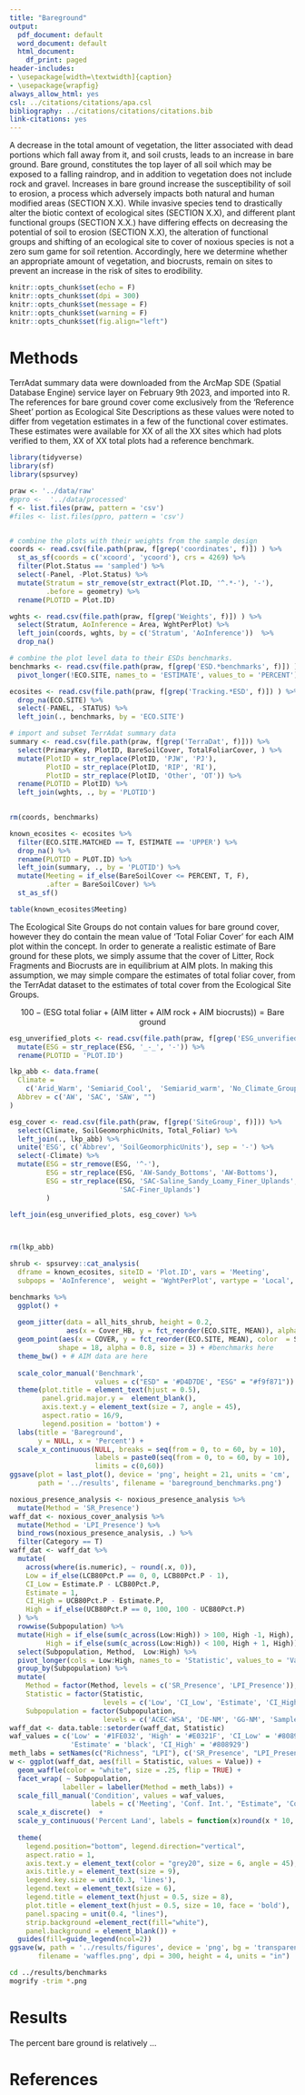 ```yaml
---
title: "Bareground"
output:
  pdf_document: default
  word_document: default
  html_document:
    df_print: paged
header-includes:
- \usepackage[width=\textwidth]{caption}
- \usepackage{wrapfig}
always_allow_html: yes
csl: ../citations/citations/apa.csl
bibliography: ../citations/citations/citations.bib
link-citations: yes
---
```


\vspace{-1cm}

A decrease in the total amount of vegetation, the litter associated with dead portions which fall away from it, and soil crusts, leads to an increase in bare ground. Bare ground, constitutes the top layer of all soil which may be exposed to a falling raindrop, and in addition to vegetation does not include rock and gravel. Increases in bare ground increase the susceptibility of soil to erosion, a process which adversely impacts both natural and human modified areas (SECTION X.X). While invasive species tend to drastically alter the biotic context of ecological sites (SECTION X.X), and different plant functional groups (SECTION X.X.) have differing effects on decreasing the potential of soil to erosion (SECTION X.X), the alteration of functional groups and shifting of an ecological site to cover  of noxious species is not a zero sum game for soil retention. Accordingly, here we determine whether an appropriate amount of vegetation, and biocrusts, remain on sites to prevent an increase in the risk of sites to erodibility. 

```r
knitr::opts_chunk$set(echo = F)
knitr::opts_chunk$set(dpi = 300) 
knitr::opts_chunk$set(message = F)
knitr::opts_chunk$set(warning = F)
knitr::opts_chunk$set(fig.align="left") 
```

# Methods

TerrAdat summary data were downloaded from the ArcMap SDE (Spatial Database Engine) service layer on February 9th 2023, and imported into R. The references for bare ground cover come exclusively from the 'Reference Sheet' portion as Ecological Site Descriptions as these values were noted to differ from vegetation estimates in a few of the functional cover estimates. These estimates were available for XX of all the XX sites which had plots verified to them,  XX of XX  total plots had a reference benchmark.  

```r
library(tidyverse)
library(sf)
library(spsurvey)
```

```r
praw <- '../data/raw'
#ppro <-  '../data/processed'
f <- list.files(praw, pattern = 'csv')
#files <- list.files(ppro, pattern = 'csv')


# combine the plots with their weights from the sample design
coords <- read.csv(file.path(praw, f[grep('coordinates', f)]) ) %>% 
  st_as_sf(coords = c('xcoord', 'ycoord'), crs = 4269) %>% 
  filter(Plot.Status == 'sampled') %>% 
  select(-Panel, -Plot.Status) %>% 
  mutate(Stratum = str_remove(str_extract(Plot.ID, '^.*-'), '-'), 
         .before = geometry) %>% 
  rename(PLOTID = Plot.ID)

wghts <- read.csv(file.path(praw, f[grep('Weights', f)]) ) %>% 
  select(Stratum, AoInference = Area, WghtPerPlot) %>% 
  left_join(coords, wghts, by = c('Stratum', 'AoInference'))  %>% 
  drop_na()

# combine the plot level data to their ESDs benchmarks. 
benchmarks <- read.csv(file.path(praw, f[grep('ESD.*benchmarks', f)]) ) %>% 
  pivot_longer(!ECO.SITE, names_to = 'ESTIMATE', values_to = 'PERCENT')

ecosites <- read.csv(file.path(praw, f[grep('Tracking.*ESD', f)]) ) %>% 
  drop_na(ECO.SITE) %>% 
  select(-PANEL, -STATUS) %>% 
  left_join(., benchmarks, by = 'ECO.SITE')

# import and subset TerrAdat summary data
summary <- read.csv(file.path(praw, f[grep('TerraDat', f)])) %>% 
  select(PrimaryKey, PlotID, BareSoilCover, TotalFoliarCover, ) %>% 
  mutate(PlotID = str_replace(PlotID, 'PJW', 'PJ'),
         PlotID = str_replace(PlotID, 'RIP', 'RI'),
         PlotID = str_replace(PlotID, 'Other', 'OT')) %>% 
  rename(PLOTID = PlotID) %>% 
  left_join(wghts, ., by = 'PLOTID') 
  

rm(coords, benchmarks)
```


```r

known_ecosites <- ecosites %>%
  filter(ECO.SITE.MATCHED == T, ESTIMATE == 'UPPER') %>% 
  drop_na() %>% 
  rename(PLOTID = PLOT.ID) %>% 
  left_join(summary, ., by = 'PLOTID') %>% 
  mutate(Meeting = if_else(BareSoilCover <= PERCENT, T, F),
         .after = BareSoilCover) %>% 
  st_as_sf()

table(known_ecosites$Meeting)
```

The Ecological Site Groups do not contain values for bare ground cover, however they do contain the mean value of 'Total Foliar Cover' for each AIM plot within the concept. In order to generate a realistic estimate of Bare ground for these plots, we simply assume that the cover of Litter, Rock Fragments and Biocrusts are in equilibrium at AIM plots. In making this assumption, we may simple compare the estimates of total foliar cover, from the TerrAdat dataset to the estimates of total cover from the Ecological Site Groups. 

$$ 100 - (\text{ESG total foliar}  + (\text{AIM litter} +  \text{AIM rock} + \text{AIM biocrusts})) = \text{Bare ground} $$

```r

esg_unverified_plots <- read.csv(file.path(praw, f[grep('ESG_unverified', f)])) %>% 
  mutate(ESG = str_replace(ESG, '_-_', '-')) %>% 
  rename(PLOTID = 'PLOT.ID')

lkp_abb <- data.frame(
  Climate =
    c('Arid_Warm', 'Semiarid_Cool',  'Semiarid_warm', 'No_Climate_Group'),
  Abbrev = c('AW', 'SAC', 'SAW', "")
)

esg_cover <- read.csv(file.path(praw, f[grep('SiteGroup', f)])) %>% 
  select(Climate, SoilGeomorphicUnits, Total_Foliar) %>% 
  left_join(., lkp_abb) %>% 
  unite('ESG', c('Abbrev', 'SoilGeomorphicUnits'), sep = '-') %>% 
  select(-Climate) %>% 
  mutate(ESG = str_remove(ESG, '^-'), 
         ESG = str_replace(ESG, 'AW-Sandy_Bottoms', 'AW-Bottoms'),
         ESG = str_replace(ESG, 'SAC-Saline_Sandy_Loamy_Finer_Uplands', 
                           'SAC-Finer_Uplands')
         ) 

left_join(esg_unverified_plots, esg_cover) %>% 
  


rm(lkp_abb)
```



```r

shrub <- spsurvey::cat_analysis(
  dframe = known_ecosites, siteID = 'Plot.ID', vars = 'Meeting',
  subpops = 'AoInference',  weight = 'WghtPerPlot', vartype = 'Local', conf = 80)

```

```r

benchmarks %>% 
  ggplot() +
  
  geom_jitter(data = all_hits_shrub, height = 0.2,
              aes(x = Cover_HB, y = fct_reorder(ECO.SITE, MEAN)), alpha = 0.4) +
  geom_point(aes(x = COVER, y = fct_reorder(ECO.SITE, MEAN), color  = SET), 
            shape = 18, alpha = 0.8, size = 3) + #benchmarks here
  theme_bw() + # AIM data are here
  
  scale_color_manual('Benchmark', 
                     values = c("ESD" = '#D4D7DE', "ESG" = "#f9f871")) +
  theme(plot.title = element_text(hjust = 0.5),
        panel.grid.major.y =  element_blank(),
        axis.text.y = element_text(size = 7, angle = 45), 
        aspect.ratio = 16/9,
        legend.position = 'bottom') +
  labs(title = 'Bareground',
       y = NULL, x = 'Percent') +
  scale_x_continuous(NULL, breaks = seq(from = 0, to = 60, by = 10), 
                     labels = paste0(seq(from = 0, to = 60, by = 10), '%'), 
                     limits = c(0,60))
ggsave(plot = last_plot(), device = 'png', height = 21, units = 'cm', 
       path = '../results', filename = 'bareground_benchmarks.png')

```

```r

noxious_presence_analysis <- noxious_presence_analysis %>% 
  mutate(Method = 'SR_Presence')
waff_dat <- noxious_cover_analysis %>% 
  mutate(Method = 'LPI_Presence') %>% 
  bind_rows(noxious_presence_analysis, .) %>% 
  filter(Category == T) 
waff_dat <- waff_dat %>% 
  mutate(
    across(where(is.numeric), ~ round(.x, 0)),
    Low = if_else(LCB80Pct.P == 0, 0, LCB80Pct.P - 1),
    CI_Low = Estimate.P - LCB80Pct.P,
    Estimate = 1,
    CI_High = UCB80Pct.P - Estimate.P,
    High = if_else(UCB80Pct.P == 0, 100, 100 - UCB80Pct.P)
  ) %>% 
  rowwise(Subpopulation) %>% 
  mutate(High = if_else(sum(c_across(Low:High)) > 100, High -1, High),
         High = if_else(sum(c_across(Low:High)) < 100, High + 1, High))  %>% 
  select(Subpopulation, Method,  Low:High) %>% 
  pivot_longer(cols = Low:High, names_to = 'Statistic', values_to = 'Value') %>% 
  group_by(Subpopulation) %>% 
  mutate(
    Method = factor(Method, levels = c('SR_Presence', 'LPI_Presence')),
    Statistic = factor(Statistic,
                       levels = c('Low', 'CI_Low', 'Estimate', 'CI_High', 'High')), 
    Subpopulation = factor(Subpopulation,
                       levels = c('ACEC-WSA', 'DE-NM', 'GG-NM', 'SampleFrame')))
waff_dat <- data.table::setorder(waff_dat, Statistic)
waf_values = c('Low' = '#1FE032', 'High' = '#E0321F', 'CI_Low' = '#808929', 
               'Estimate' = 'black', 'CI_High' = '#808929')
meth_labs = setNames(c("Richness", "LPI"), c('SR_Presence', "LPI_Presence"))
w <- ggplot(waff_dat, aes(fill = Statistic, values = Value)) +
  geom_waffle(color = "white", size = .25, flip = TRUE) +
  facet_wrap( ~ Subpopulation, 
             labeller = labeller(Method = meth_labs)) +
  scale_fill_manual('Condition', values = waf_values, 
                    labels = c('Meeting', 'Conf. Int.', "Estimate", 'Conf. Int.', 'Failing')) +
  scale_x_discrete()  +
  scale_y_continuous('Percent Land', labels = function(x)round(x * 10, -1), expand = c(0,0))  +
  
  theme(
    legend.position="bottom", legend.direction="vertical",
    aspect.ratio = 1,
    axis.text.y = element_text(color = "grey20", size = 6, angle = 45),
    axis.title.y = element_text(size = 9),
    legend.key.size = unit(0.3, 'lines'),
    legend.text = element_text(size = 6),
    legend.title = element_text(hjust = 0.5, size = 8), 
    plot.title = element_text(hjust = 0.5, size = 10, face = 'bold'),
    panel.spacing = unit(0.4, "lines"), 
    strip.background =element_rect(fill="white"), 
    panel.background = element_blank()) +
  guides(fill=guide_legend(ncol=2))
ggsave(w, path = '../results/figures', device = 'png', bg = 'transparent',
       filename = 'waffles.png', dpi = 300, height = 4, units = "in")
```


```sh
cd ../results/benchmarks
mogrify -trim *.png
```

# Results

The percent bare ground is relatively ... 

\begin{wrapfigure}{l}{0.5\textwidth}
  \centering
    \includegraphics[width=0.5\textwidth]{../results/bareground_benchmark.png}
  \caption{Benchmarks and Observed Values}
\end{wrapfigure}

# References
